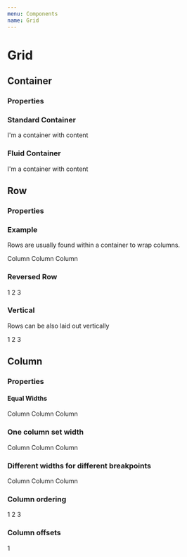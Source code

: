 ```yaml
---
menu: Components
name: Grid
---
```




# Grid

## Container

### Properties

<PropsTable of={Container} />

### Standard Container
<Playground>
  <Container>
    <div>I'm a container with content</div>
  </Container>
</Playground>

### Fluid Container
<Playground>
  <Container fluid>
    <div>I'm a container with content</div>
  </Container>
</Playground>

## Row

### Properties

<PropsTable of={Row} />

### Example

Rows are usually found within a container to wrap columns.

<Playground>
  <Container>
    <Row>
      <Column>
        <ExampleBox>Column</ExampleBox>
      </Column>
      <Column>
        <ExampleBox>Column</ExampleBox>
      </Column>
      <Column>
        <ExampleBox>Column</ExampleBox>
      </Column>
    </Row>
  </Container>
</Playground>

### Reversed Row
<Playground>
  <Container>
    <Row reverse>
      <Column >
        <ExampleBox>1</ExampleBox>
      </Column>
      <Column>
        <ExampleBox>2</ExampleBox>
      </Column>
      <Column>
        <ExampleBox>3</ExampleBox>
      </Column>
    </Row>
  </Container>
</Playground>

### Vertical

Rows can be also laid out vertically

<Playground>
  <Container>
    <Row vertical>
      <Column>
        <ExampleBox>1</ExampleBox>
      </Column>
      <Column>
        <ExampleBox>2</ExampleBox>
      </Column>
      <Column>
        <ExampleBox>3</ExampleBox>
      </Column>
    </Row>
  </Container>
</Playground>


## Column

### Properties

<PropsTable of={Column} />

#### Equal Widths
<Playground>
  <Container>
    <Row>
      <Column>
        <ExampleBox>Column</ExampleBox>
      </Column>
      <Column>
        <ExampleBox>Column</ExampleBox>
      </Column>
      <Column>
        <ExampleBox>Column</ExampleBox>
      </Column>
    </Row>
  </Container>
</Playground>

### One column set width
<Playground>
  <Container>
    <Row>
      <Column xs={8}>
        <ExampleBox>Column</ExampleBox>
      </Column>
      <Column>
        <ExampleBox>Column</ExampleBox>
      </Column>
      <Column>
        <ExampleBox>Column</ExampleBox>
      </Column>
    </Row>
  </Container>
</Playground>

### Different widths for different breakpoints
<Playground>
  <Container>
    <Row>
      <Column xs={8} sm={12} md={6} lg={12}>
        <ExampleBox>Column</ExampleBox>
      </Column>
      <Column>
        <ExampleBox>Column</ExampleBox>
      </Column>
      <Column>
        <ExampleBox>Column</ExampleBox>
      </Column>
    </Row>
  </Container>
</Playground>

### Column ordering
<Playground>
  <Container>
    <Row>
      <Column order={12}>
        <ExampleBox>1</ExampleBox>
      </Column>
      <Column>
        <ExampleBox>2</ExampleBox>
      </Column>
      <Column>
        <ExampleBox>3</ExampleBox>
      </Column>
    </Row>
  </Container>
</Playground>

### Column offsets
<Playground>
  <Container>
    <Row>
      <Column xs={4} xsOffset={2}>
        <ExampleBox>1</ExampleBox>
      </Column>
    </Row>
  </Container>
</Playground>
